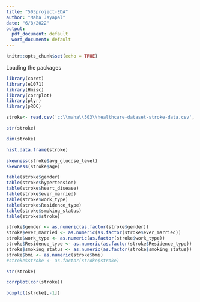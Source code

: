 ```yaml
---
title: "503project-EDA"
author: "Maha Jayapal"
date: "6/8/2022"
output:
  pdf_document: default
  word_document: default
---
```


```r
knitr::opts_chunk$set(echo = TRUE)
```

Loading the packages
```r
library(caret)
library(e1071)
library(Hmisc)
library(corrplot)
library(plyr)
library(pROC)
```
```r
stroke<- read.csv('c:\\maha\\503\\healthcare-dataset-stroke-data.csv', header = TRUE)
```
```r
str(stroke)
```
```r
dim(stroke)
```
```r
hist.data.frame(stroke)
```
```r
skewness(stroke$avg_glucose_level)
skewness(stroke$age)
```
```r
table(stroke$gender)
table(stroke$hypertension)
table(stroke$heart_disease)
table(stroke$ever_married)
table(stroke$work_type)
table(stroke$Residence_type)
table(stroke$smoking_status)
table(stroke$stroke)
```
```r
stroke$gender <- as.numeric(as.factor(stroke$gender))
stroke$ever_married <- as.numeric(as.factor(stroke$ever_married))
stroke$work_type <- as.numeric(as.factor(stroke$work_type))
stroke$Residence_type <- as.numeric(as.factor(stroke$Residence_type))
stroke$smoking_status <- as.numeric(as.factor(stroke$smoking_status))
stroke$bmi <- as.numeric(stroke$bmi)
#stroke$stroke <- as.factor(stroke$stroke)
```
```r
str(stroke)
```

```r
corrplot(cor(stroke))
```
```r
boxplot(stroke[,-1])
```



